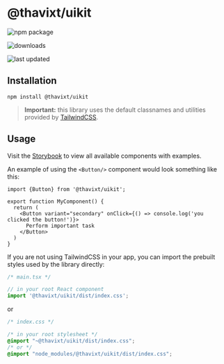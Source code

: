 # @thavixt/uikit

![npm package](https://img.shields.io/npm/v/@thavixt/uikit)

![downloads](https://img.shields.io/npm/dm/@thavixt/uikit)

![last updated](https://img.shields.io/npm/last-update/@thavixt/uikit)
 
## Installation

```shell
npm install @thavixt/uikit
```

> **Important:** this library uses the default classnames and utilities provided by [TailwindCSS](https://tailwindcss.com/).

## Usage

Visit the [Storybook](https://thavixt-uikit-storybook.komlosidev.net/) to view all available components with examples.

An example of using the `<Button/>` component would look something like this:

```tsx
import {Button} from '@thavixt/uikit';

export function MyComponent() {
  return (
    <Button variant="secondary" onClick={() => console.log('you clicked the button!')}>
      Perform important task
    </Button>
  )
}
```

If you are not using TailwindCSS in your app, you can import the prebuilt styles used by the library directly:

```ts
/* main.tsx */

// in your root React component
import '@thavixt/uikit/dist/index.css';
```

or

```css
/* index.css */

/* in your root stylesheet */
@import "~@thavixt/uikit/dist/index.css";
/* or */
@import "node_modules/@thavixt/uikit/dist/index.css";
```